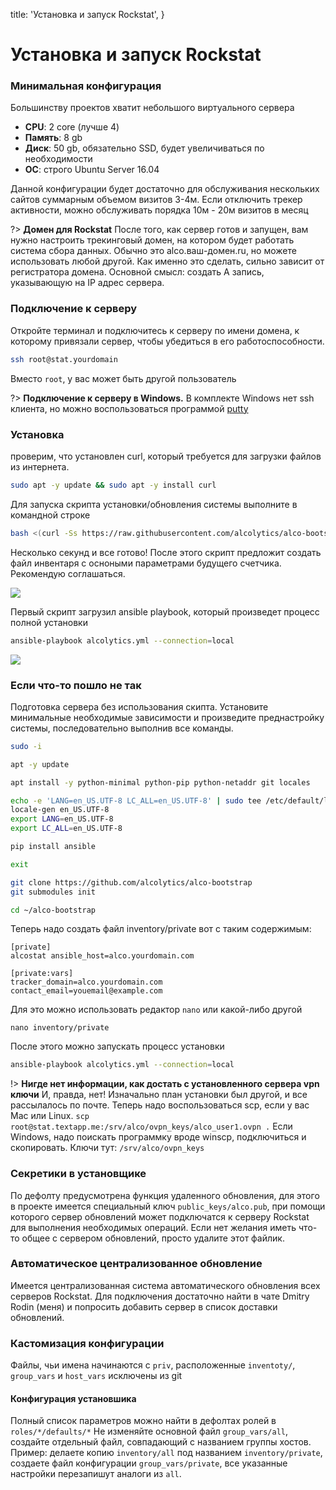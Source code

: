 

  title: 'Установка и запуск Rockstat',
}


# Установка и запуск Rockstat

### Минимальная конфигурация

Большинству проектов хватит небольшого виртуального сервера

- **CPU**: 2 core (лучше 4)
- **Память**: 8 gb
- **Диск**: 50 gb, обязательно SSD, будет увеличиваться по необходимости
- **ОС**: строго Ubuntu Server 16.04

Данной конфигурации будет достаточно для обслуживания нескольких сайтов суммарным объемом визитов 3-4м.
Если отключить трекер активности, можно обслуживать порядка 10м - 20м визитов в месяц

?> **Домен для Rockstat**
 После того, как сервер готов и запущен,
 вам нужно настроить трекинговый домен, на котором будет работать система сбора данных. Обычно это alco.ваш-домен.ru, но можете использовать любой другой. Как именно это сделать, сильно зависит от регистратора домена. Основной смысл: создать А запись, указывающую на IP адрес сервера.

### Подключение к серверу

Откройте терминал и подключитесь к серверу по имени домена, к которому привязали сервер, чтобы убедиться в его работоспособности.

```bash
ssh root@stat.yourdomain
```

Вместо `root`, у вас может быть другой пользователь


?> **Подключение к серверу в Windows.** В комплекте Windows нет ssh клиента,
    но можно воспользоваться программой [putty](https://www.chiark.greenend.org.uk/~sgtatham/putty/latest.html)

### Установка

проверим, что установлен curl, который требуется для загрузки файлов из интернета.

```bash
sudo apt -y update && sudo apt -y install curl
```

Для запуска скрипта установки/обновления системы выполните в командной строке

```bash
bash <(curl -Ss https://raw.githubusercontent.com/alcolytics/alco-bootstrap/master/bin/from-scratch)
```

Несколько секунд и все готово! После этого скрипт предложит создать файл инвентаря с
осноными параметрами будущего счетчика. Рекомендую соглашаться.

<img src="/media/casts/prepare3.svg" className="asciicast" />

Первый скрипт загрузил ansible playbook, который произведет процесс полной установки

```bash
ansible-playbook alcolytics.yml --connection=local
```

<img src="/media/casts/setup1.svg" className="asciicast" />

### Если что-то пошло не так

Подготовка сервера без использования скипта. Установите минимальные необходимые
зависимости и произведите преднастройку системы, последовательно выполнив все команды.

```bash
sudo -i

apt -y update

apt install -y python-minimal python-pip python-netaddr git locales

echo -e 'LANG=en_US.UTF-8 LC_ALL=en_US.UTF-8' | sudo tee /etc/default/locale
locale-gen en_US.UTF-8
export LANG=en_US.UTF-8
export LC_ALL=en_US.UTF-8

pip install ansible

exit

git clone https://github.com/alcolytics/alco-bootstrap
git submodules init

cd ~/alco-bootstrap
```

Теперь надо создать файл inventory/private вот с таким содержимым:

```
[private]
alcostat ansible_host=alco.yourdomain.com

[private:vars]
tracker_domain=alco.yourdomain.com
contact_email=youemail@example.com
```

Для это можно использовать редактор `nano` или какой-либо другой

```
nano inventory/private
```


После этого можно запускать процесс установки

```bash
ansible-playbook alcolytics.yml --connection=local
```

!> **Нигде нет информации, как достать с установленного сервера vpn ключи** И,
    правда, нет! Изначально план установки был другой, и все рассылалось по почте.
    Теперь надо воспользоваться scp, если у вас Mac или Linux. `scp root@stat.textapp.me:/srv/alco/ovpn_keys/alco_user1.ovpn .`
    Если Windows, надо поискать программку вроде winscp, подключиться и скопировать.
    Ключи тут: `/srv/alco/ovpn_keys`


### Секретики в установщике

По дефолту предусмотрена функция удаленного обновления, для этого в проекте имеется
специальный ключ `public_keys/alco.pub`, при помощи которого сервер обновлений может подключатся к серверу Rockstat
для выполнения необходимых операций. Если нет желания иметь что-то общее с сервером обновлений,
просто удалите этот файлик.

### Автоматическое централизованное обновление

Имеется централизованная система автоматического обновления всех серверов Rockstat.  Для подключения достаточно найти в чате Dmitry Rodin (меня) и попросить
добавить сервер в список доставки обновлений.



### Кастомизация конфигурации

Файлы, чьи имена начинаются с `priv`, расположенные `inventoty/`, `group_vars` и `host_vars` исключены из git

#### Конфигурация установшика

Полный список параметров можно найти в дефолтах ролей в `roles/*/defaults/*`
Не изменяйте основной файл `group_vars/all`, создайте отдельный файл, совпадающий с названием группы хостов.
Пример: делаете копию `inventory/all` под названием `inventory/private`, создаете файл конфигурации `group_vars/private`,
все указанные настройки перезапишут аналоги из `all`.


